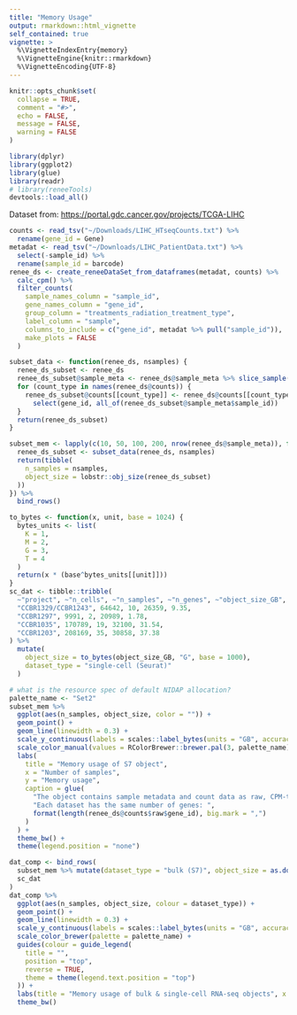 ```yaml
---
title: "Memory Usage"
output: rmarkdown::html_vignette
self_contained: true
vignette: >
  %\VignetteIndexEntry{memory}
  %\VignetteEngine{knitr::rmarkdown}
  %\VignetteEncoding{UTF-8}
---
```


```r
knitr::opts_chunk$set(
  collapse = TRUE,
  comment = "#>",
  echo = FALSE,
  message = FALSE,
  warning = FALSE
)
```

```r
library(dplyr)
library(ggplot2)
library(glue)
library(readr)
# library(reneeTools)
devtools::load_all()
```

Dataset from: <https://portal.gdc.cancer.gov/projects/TCGA-LIHC>

```r
counts <- read_tsv("~/Downloads/LIHC_HTseqCounts.txt") %>%
  rename(gene_id = Gene)
metadat <- read_tsv("~/Downloads/LIHC_PatientData.txt") %>%
  select(-sample_id) %>%
  rename(sample_id = barcode)
renee_ds <- create_reneeDataSet_from_dataframes(metadat, counts) %>%
  calc_cpm() %>%
  filter_counts(
    sample_names_column = "sample_id",
    gene_names_column = "gene_id",
    group_column = "treatments_radiation_treatment_type",
    label_column = "sample",
    columns_to_include = c("gene_id", metadat %>% pull("sample_id")),
    make_plots = FALSE
  )
```


```r
subset_data <- function(renee_ds, nsamples) {
  renee_ds_subset <- renee_ds
  renee_ds_subset@sample_meta <- renee_ds@sample_meta %>% slice_sample(n = nsamples)
  for (count_type in names(renee_ds@counts)) {
    renee_ds_subset@counts[[count_type]] <- renee_ds@counts[[count_type]] %>%
      select(gene_id, all_of(renee_ds_subset@sample_meta$sample_id))
  }
  return(renee_ds_subset)
}

subset_mem <- lapply(c(10, 50, 100, 200, nrow(renee_ds@sample_meta)), function(nsamples) {
  renee_ds_subset <- subset_data(renee_ds, nsamples)
  return(tibble(
    n_samples = nsamples,
    object_size = lobstr::obj_size(renee_ds_subset)
  ))
}) %>%
  bind_rows()
```

```r
to_bytes <- function(x, unit, base = 1024) {
  bytes_units <- list(
    K = 1,
    M = 2,
    G = 3,
    T = 4
  )
  return(x * (base^bytes_units[[unit]]))
}
sc_dat <- tibble::tribble(
  ~"project", ~"n_cells", ~"n_samples", ~"n_genes", ~"object_size_GB",
  "CCBR1329/CCBR1243", 64642, 10, 26359, 9.35,
  "CCBR1297", 9991, 2, 20989, 1.78,
  "CCBR1035", 170789, 19, 32100, 31.54,
  "CCBR1203", 208169, 35, 30858, 37.38
) %>%
  mutate(
    object_size = to_bytes(object_size_GB, "G", base = 1000),
    dataset_type = "single-cell (Seurat)"
  )
```


```r
# what is the resource spec of default NIDAP allocation?
palette_name <- "Set2"
subset_mem %>%
  ggplot(aes(n_samples, object_size, color = "")) +
  geom_point() +
  geom_line(linewidth = 0.3) +
  scale_y_continuous(labels = scales::label_bytes(units = "GB", accuracy = 0.1)) +
  scale_color_manual(values = RColorBrewer::brewer.pal(3, palette_name)[[1]]) +
  labs(
    title = "Memory usage of S7 object",
    x = "Number of samples",
    y = "Memory usage",
    caption = glue(
      "The object contains sample metadata and count data as raw, CPM-transformed, and filtered counts.\n",
      "Each dataset has the same number of genes: ",
      format(length(renee_ds@counts$raw$gene_id), big.mark = ",")
    )
  ) +
  theme_bw() +
  theme(legend.position = "none")
```

```r
dat_comp <- bind_rows(
  subset_mem %>% mutate(dataset_type = "bulk (S7)", object_size = as.double(object_size)),
  sc_dat
)
dat_comp %>%
  ggplot(aes(n_samples, object_size, colour = dataset_type)) +
  geom_point() +
  geom_line(linewidth = 0.3) +
  scale_y_continuous(labels = scales::label_bytes(units = "GB", accuracy = 0.1)) +
  scale_color_brewer(palette = palette_name) +
  guides(colour = guide_legend(
    title = "",
    position = "top",
    reverse = TRUE,
    theme = theme(legend.text.position = "top")
  )) +
  labs(title = "Memory usage of bulk & single-cell RNA-seq objects", x = "Number of samples", y = "Memory usage") +
  theme_bw()
```
